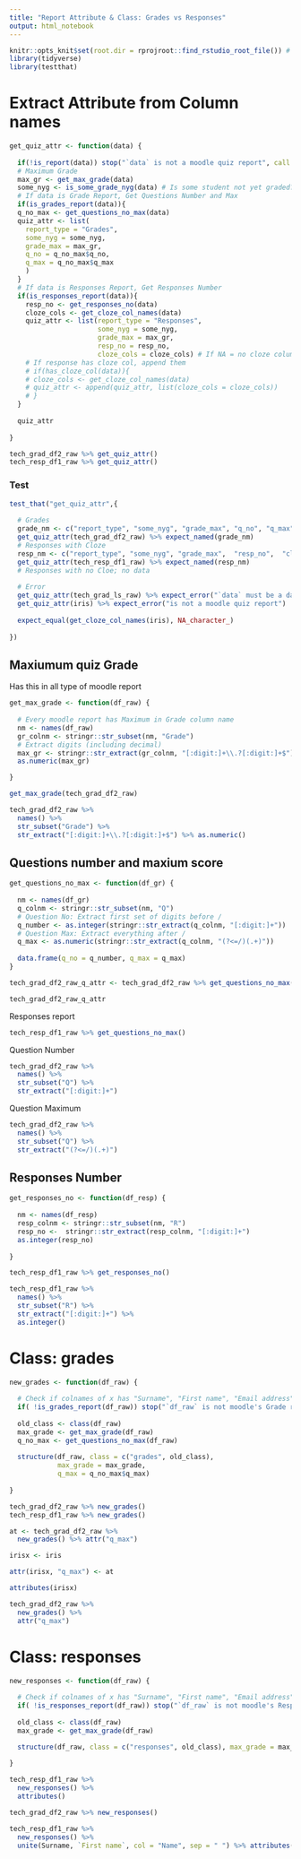 ```yaml
---
title: "Report Attribute & Class: Grades vs Responses"
output: html_notebook
---
```


```r
knitr::opts_knit$set(root.dir = rprojroot::find_rstudio_root_file()) # Set WD to Root
library(tidyverse)
library(testthat)
```


# Extract Attribute from Column names

```r
get_quiz_attr <- function(data) {
  
  if(!is_report(data)) stop("`data` is not a moodle quiz report", call. = F)
  # Maximum Grade
  max_gr <- get_max_grade(data)
  some_nyg <- is_some_grade_nyg(data) # Is some student not yet graded?
  # If data is Grade Report, Get Questions Number and Max 
  if(is_grades_report(data)){
  q_no_max <- get_questions_no_max(data)
  quiz_attr <- list(
    report_type = "Grades",
    some_nyg = some_nyg,
    grade_max = max_gr, 
    q_no = q_no_max$q_no, 
    q_max = q_no_max$q_max
    )
  }
  # If data is Responses Report, Get Responses Number
  if(is_responses_report(data)){
    resp_no <- get_responses_no(data)
    cloze_cols <- get_cloze_col_names(data)
    quiz_attr <- list(report_type = "Responses", 
                      some_nyg = some_nyg,
                      grade_max = max_gr, 
                      resp_no = resp_no,
                      cloze_cols = cloze_cols) # If NA = no cloze column
    # If response has cloze col, append them
    # if(has_cloze_col(data)){
    # cloze_cols <- get_cloze_col_names(data)
    # quiz_attr <- append(quiz_attr, list(cloze_cols = cloze_cols))
    # }
  }
  
  quiz_attr
  
}

tech_grad_df2_raw %>% get_quiz_attr() 
tech_resp_df1_raw %>% get_quiz_attr()
```


### Test

```r
test_that("get_quiz_attr",{
  
  # Grades
  grade_nm <- c("report_type", "some_nyg", "grade_max", "q_no", "q_max")
  get_quiz_attr(tech_grad_df2_raw) %>% expect_named(grade_nm)
  # Responses with Cloze
  resp_nm <- c("report_type", "some_nyg", "grade_max",  "resp_no",  "cloze_cols" )
  get_quiz_attr(tech_resp_df1_raw) %>% expect_named(resp_nm)
  # Responses with no Cloe; no data 
  
  # Error
  get_quiz_attr(tech_grad_ls_raw) %>% expect_error("`data` must be a data.frame")
  get_quiz_attr(iris) %>% expect_error("is not a moodle quiz report")
  
  expect_equal(get_cloze_col_names(iris), NA_character_)
  
})
```




## Maxiumum quiz Grade

Has this in all type of moodle report

```r
get_max_grade <- function(df_raw) {
  
  # Every moodle report has Maximum in Grade column name
  nm <- names(df_raw)
  gr_colnm <- stringr::str_subset(nm, "Grade")
  # Extract digits (including decimal)
  max_gr <- stringr::str_extract(gr_colnm, "[:digit:]+\\.?[:digit:]+$") 
  as.numeric(max_gr)

}

get_max_grade(tech_grad_df2_raw)
```


```r
tech_grad_df2_raw %>% 
  names() %>% 
  str_subset("Grade") %>% 
  str_extract("[:digit:]+\\.?[:digit:]+$") %>% as.numeric()
```


## Questions number and maxium score

```r
get_questions_no_max <- function(df_gr) {
  
  nm <- names(df_gr)
  q_colnm <- stringr::str_subset(nm, "Q")
  # Question No: Extract first set of digits before / 
  q_number <- as.integer(stringr::str_extract(q_colnm, "[:digit:]+"))
  # Question Max: Extract everything after /
  q_max <- as.numeric(stringr::str_extract(q_colnm, "(?<=/)(.+)"))
  
  data.frame(q_no = q_number, q_max = q_max)
}

tech_grad_df2_raw_q_attr <- tech_grad_df2_raw %>% get_questions_no_max()

tech_grad_df2_raw_q_attr
```
Responses report 

```r
tech_resp_df1_raw %>% get_questions_no_max()
```


Question Number

```r
tech_grad_df2_raw %>% 
  names() %>% 
  str_subset("Q") %>% 
  str_extract("[:digit:]+")
```

Question Maximum

```r
tech_grad_df2_raw %>% 
  names() %>% 
  str_subset("Q") %>% 
  str_extract("(?<=/)(.+)")
```

## Responses Number

```r
get_responses_no <- function(df_resp) {
  
  nm <- names(df_resp)
  resp_colnm <- stringr::str_subset(nm, "R")
  resp_no <-  stringr::str_extract(resp_colnm, "[:digit:]+")
  as.integer(resp_no)
  
}

tech_resp_df1_raw %>% get_responses_no()
```


```r
tech_resp_df1_raw %>% 
  names() %>% 
  str_subset("R") %>% 
  str_extract("[:digit:]+") %>% 
  as.integer()
```

# Class: grades

```r
new_grades <- function(df_raw) {
  
  # Check if colnames of x has "Surname", "First name", "Email address", "Grade", "Q"
  if( !is_grades_report(df_raw)) stop("`df_raw` is not moodle's Grade report", call. = F)
  
  old_class <- class(df_raw)
  max_grade <- get_max_grade(df_raw)
  q_no_max <- get_questions_no_max(df_raw)
  
  structure(df_raw, class = c("grades", old_class), 
            max_grade = max_grade,
            q_max = q_no_max$q_max)
  
}

tech_grad_df2_raw %>% new_grades() 
tech_resp_df1_raw %>% new_grades() 
```

```r
at <- tech_grad_df2_raw %>% 
  new_grades() %>% attr("q_max")

irisx <- iris

attr(irisx, "q_max") <- at

attributes(irisx)
```


```r
tech_grad_df2_raw %>% 
  new_grades() %>% 
  attr("q_max")
```


# Class: responses

```r
new_responses <- function(df_raw) {
  
  # Check if colnames of x has "Surname", "First name", "Email address", "State", "Response"
  if( !is_responses_report(df_raw)) stop("`df_raw` is not moodle's Responses report",call. = F)
  
  old_class <- class(df_raw)
  max_grade <- get_max_grade(df_raw)

  structure(df_raw, class = c("responses", old_class), max_grade = max_grade)
  
}

tech_resp_df1_raw %>% 
  new_responses() %>% 
  attributes()

tech_grad_df2_raw %>% new_responses() 
```

```r
tech_resp_df1_raw %>% 
  new_responses() %>% 
  unite(Surname, `First name`, col = "Name", sep = " ") %>% attributes()
```


